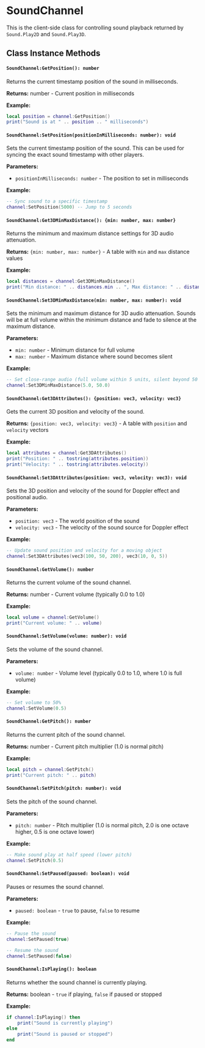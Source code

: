 # SoundChannel

This is the client-side class for controlling sound playback returned by `Sound.Play2D` and `Sound.Play3D`.

## Class Instance Methods

#### `SoundChannel:GetPosition(): number`

Returns the current timestamp position of the sound in milliseconds.

**Returns:** number - Current position in milliseconds

**Example:**
```lua
local position = channel:GetPosition()
print("Sound is at " .. position .. " milliseconds")
```

#### `SoundChannel:SetPosition(positionInMilliseconds: number): void`

Sets the current timestamp position of the sound. This can be used for syncing the exact sound timestamp with other players.

**Parameters:**
- `positionInMilliseconds: number` - The position to set in milliseconds

**Example:**
```lua
-- Sync sound to a specific timestamp
channel:SetPosition(5000) -- Jump to 5 seconds
```

#### `SoundChannel:Get3DMinMaxDistance(): {min: number, max: number}`

Returns the minimum and maximum distance settings for 3D audio attenuation.

**Returns:** `{min: number, max: number}` - A table with `min` and `max` distance values

**Example:**
```lua
local distances = channel:Get3DMinMaxDistance()
print("Min distance: " .. distances.min .. ", Max distance: " .. distances.max)
```

#### `SoundChannel:Set3DMinMaxDistance(min: number, max: number): void`

Sets the minimum and maximum distance for 3D audio attenuation. Sounds will be at full volume within the minimum distance and fade to silence at the maximum distance.

**Parameters:**
- `min: number` - Minimum distance for full volume
- `max: number` - Maximum distance where sound becomes silent

**Example:**
```lua
-- Set close-range audio (full volume within 5 units, silent beyond 50 units)
channel:Set3DMinMaxDistance(5.0, 50.0)
```

#### `SoundChannel:Get3DAttributes(): {position: vec3, velocity: vec3}`

Gets the current 3D position and velocity of the sound.

**Returns:** `{position: vec3, velocity: vec3}` - A table with `position` and `velocity` vectors

**Example:**
```lua
local attributes = channel:Get3DAttributes()
print("Position: " .. tostring(attributes.position))
print("Velocity: " .. tostring(attributes.velocity))
```

#### `SoundChannel:Set3DAttributes(position: vec3, velocity: vec3): void`

Sets the 3D position and velocity of the sound for Doppler effect and positional audio.

**Parameters:**
- `position: vec3` - The world position of the sound
- `velocity: vec3` - The velocity of the sound source for Doppler effect

**Example:**
```lua
-- Update sound position and velocity for a moving object
channel:Set3DAttributes(vec3(100, 50, 200), vec3(10, 0, 5))
```

#### `SoundChannel:GetVolume(): number`

Returns the current volume of the sound channel.

**Returns:** number - Current volume (typically 0.0 to 1.0)

**Example:**
```lua
local volume = channel:GetVolume()
print("Current volume: " .. volume)
```

#### `SoundChannel:SetVolume(volume: number): void`

Sets the volume of the sound channel.

**Parameters:**
- `volume: number` - Volume level (typically 0.0 to 1.0, where 1.0 is full volume)

**Example:**
```lua
-- Set volume to 50%
channel:SetVolume(0.5)
```

#### `SoundChannel:GetPitch(): number`

Returns the current pitch of the sound channel.

**Returns:** number - Current pitch multiplier (1.0 is normal pitch)

**Example:**
```lua
local pitch = channel:GetPitch()
print("Current pitch: " .. pitch)
```

#### `SoundChannel:SetPitch(pitch: number): void`

Sets the pitch of the sound channel.

**Parameters:**
- `pitch: number` - Pitch multiplier (1.0 is normal pitch, 2.0 is one octave higher, 0.5 is one octave lower)

**Example:**
```lua
-- Make sound play at half speed (lower pitch)
channel:SetPitch(0.5)
```

#### `SoundChannel:SetPaused(paused: boolean): void`

Pauses or resumes the sound channel.

**Parameters:**
- `paused: boolean` - `true` to pause, `false` to resume

**Example:**
```lua
-- Pause the sound
channel:SetPaused(true)

-- Resume the sound
channel:SetPaused(false)
```

#### `SoundChannel:IsPlaying(): boolean`

Returns whether the sound channel is currently playing.

**Returns:** boolean - `true` if playing, `false` if paused or stopped

**Example:**
```lua
if channel:IsPlaying() then
    print("Sound is currently playing")
else
    print("Sound is paused or stopped")
end
```
